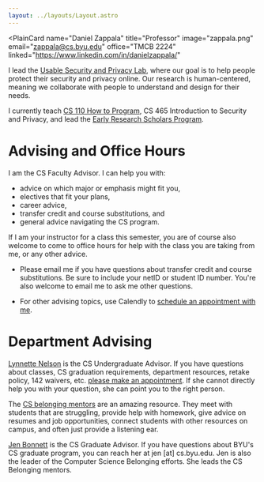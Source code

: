 ```yaml
---
layout: ../layouts/Layout.astro
---
```



<PlainCard
  name="Daniel Zappala"
  title="Professor"
  image="zappala.png"
  email="zappala@cs.byu.edu"
  office="TMCB 2224"
  linked="https://www.linkedin.com/in/danielzappala/"
></PlainCard>

I lead the [Usable Security and Privacy Lab](https://internet.byu.edu), where
our goal is to help people protect their security and privacy online. Our
research is human-centered, meaning we collaborate with people to understand and
design for their needs.

I currently teach [CS 110 How to Program](https://byucs110.org/), CS 465
Introduction to Security and Privacy, and lead the
[Early Research Scholars Program](https://ersp.byu.edu/).

# Advising and Office Hours

I am the CS Faculty Advisor. I can help you with:

- advice on which major or emphasis might fit you,
- electives that fit your plans,
- career advice,
- transfer credit and course substitutions, and
- general advice navigating the CS program.

If I am your instructor for a class this semester, you are of course also
welcome to come to office hours for help with the class you are taking from me,
or any other advice.

- Please email me if you have questions about transfer credit and course
  substitutions. Be sure to include your netID or student ID number. You're also
  welcome to email me to ask me other questions.

- For other advising topics, use Calendly to
  [schedule an appointment with me](https://calendly.com/daniel-zappala).

# Department Advising

[Lynnette Nelson](https://cs.byu.edu/department/directory/staff-directory/lynnette-nelson/)
is the CS Undergraduate Advisor. If you have questions about classes, CS
graduation requirements, department resources, retake policy, 142 waivers, etc.
[please make an appointment](https://cs.byu.edu/department/directory/staff-directory/lynnette-nelson/).
If she cannot directly help you with your question, she can point you to the
right person.

The [CS belonging mentors](https://diversity.cs.byu.edu/) are an amazing
resource. They meet with students that are struggling, provide help with
homework, give advice on resumes and job opportunities, connect students with
other resources on campus, and often just provide a listening ear.

[Jen Bonnett](https://cs.byu.edu/department/directory/staff-directory/jennifer-bonnett/)
is the CS Graduate Advisor. If you have questions about BYU's CS graduate
program, you can reach her at jen [at] cs.byu.edu. Jen is also the leader of the
Computer Science Belonging efforts. She leads the CS Belonging mentors.
